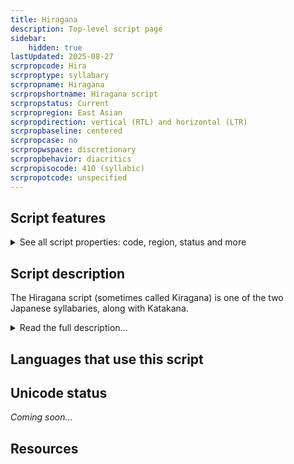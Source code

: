 ```yaml
---
title: Hiragana
description: Top-level script page
sidebar:
    hidden: true
lastUpdated: 2025-08-27
scrpropcode: Hira
scrproptype: syllabary
scrpropname: Hiragana
scrpropshortname: Hiragana script
scrpropstatus: Current
scrpropregion: East Asian
scrpropdirection: vertical (RTL) and horizontal (LTR)
scrpropbaseline: centered
scrpropcase: no
scrpropwspace: discretionary
scrpropbehavior: diacritics
scrpropisocode: 410 (syllabic)
scrpropotcode: unspecified
---
```



## Script features

<details>
<summary> See all script properties: code, region, status and more</summary>
<ScriptInfo />
</details>

## Script description

The Hiragana script (sometimes called Kiragana) is one of the two Japanese syllabaries, along with Katakana.

<details>
<summary>Read the full description...</summary>The script was derived from the cursive forms of Chinese characters around the 8th century; prior to this, Japanese was written entirely in Chinese (_kanji_ letters. Hiragana was originally known as _onnade_ 'women's hand' as it was primarily used by women until the 10th century when it came to be widely used by both genders.

The script can be written either horizontally or vertically. There are 48 signs, called _kana_, 5 representing vowels, one representing the syllabic nasal /n/, and 42 representing consonant+vowel syllables. Each kana represents one mora, essentially a short syllable. Long syllables are represented by two kana. There are no symbols for writing voiced stops; rather, two small strokes called _nigoriten_ are written at the upper right of a CV symbol to indicate that the consonant is voiced. There are also no symbols for syllables containing [p], but a small circle (_maru_) is written to the upper right of the symbols _ha_, _hi_, _hu_, _he_ and _ho_ to represent _pa_, _pi_, _pu_, _pe_ and _po_ respectively. The script was officially standardized in 1946 to reflect spoken modern standard Japanese, although there are some exceptions to this: the grammatical markers for topic [wa], direct object [ɔ] and direction [ɛ] are written with the symbols _ha_, _wo_ and _he_ respectively, reflecting historical pronunciation.

The Hiragana script is a complete orthography - anything that can be said in Japanese can be written in Hiragana - but it is most commonly mixed with Chinese _Kanji_ characters. In texts which use a mixture of Hiragana and Kanji characters, Hiragana is commonly used to write words phonetically, sometimes as a guide to pronunciation, and to write sentence particles and inflectional endings.

There are two arrangements in which symbols can be ordered. The traditional order of symbols is the order in which they appear in a short poem, the _iroha_, which uses each syllable only once. However, the _gojuuon_ "fifty sound" order is now more commonly used.
</details>

## Languages that use this script

<WsList script='Hira' wsMax='5' />

## Unicode status

_Coming soon..._

## Resources

<ScriptResources detailSummary='seemore' />

